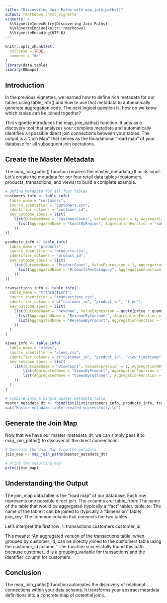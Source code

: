 ```yaml
---
title: "Discovering Join Paths with map_join_paths()"
output: rmarkdown::html_vignette
vignette: >
  %\VignetteIndexEntry{Discovering Join Paths}
  %\VignetteEngine{knitr::rmarkdown}
  %\VignetteEncoding{UTF-8}
---
```


```r
knitr::opts_chunk$set(
  collapse = TRUE,
  comment = "#>"
)
library(data.table)
library(DBmaps)
```

## Introduction
In the previous vignettes, we learned how to define rich metadata for our tables using table_info() and how to use that metadata to automatically generate aggregation code. 
The next logical question is: how do we know which tables can be joined together?

This vignette introduces the map_join_paths() function. It acts as a discovery tool that analyzes your complete metadata and automatically identifies all possible direct join connections between your tables. 
The output is a "Join Map" that serves as the foundational "road map" of your database for all subsequent join operations.

## Create the Master Metadata
The map_join_paths() function requires the master_metadata_dt as its input. 
Let's create the metadata for our four retail data tables (customers, products, transactions, and views) to build a complete example.

```r
# Define metadata for all four tables
customers_info <- table_info(
  table_name = "customers",
  source_identifier = "customers.csv",
  identifier_columns = "customer_id",
  key_outcome_specs = list(
    list(OutcomeName = "CustomerCount", ValueExpression = 1, AggregationMethods = list(
      list(AggregatedName = "CountByRegion", AggregationFunction = "sum", GroupingVariables = "region")
    ))
))

products_info <- table_info(
  table_name = "products",
  source_identifier = "products.csv",
  identifier_columns = "product_id",
  key_outcome_specs = list(
    list(OutcomeName = "ProductCount", ValueExpression = 1, AggregationMethods = list(
      list(AggregatedName = "ProductsPerCategory", AggregationFunction = "sum", GroupingVariables = "category")
    ))
))

transactions_info <- table_info(
  table_name = "transactions",
  source_identifier = "transactions.csv",
  identifier_columns = c("customer_id", "product_id", "time"),
  key_outcome_specs = list(
    list(OutcomeName = "Revenue", ValueExpression = quote(price * quantity), AggregationMethods = list(
      list(AggregatedName = "RevenueByCustomer", AggregationFunction = "sum", GroupingVariables = "customer_id"),
      list(AggregatedName = "RevenueByProduct", AggregationFunction = "sum", GroupingVariables = "product_id")
    ))
  )
)

views_info <- table_info(
  table_name = "views",
  source_identifier = "views.csv",
  identifier_columns = c("customer_id", "product_id", "view_timestamp"),
  key_outcome_specs = list(
    list(OutcomeName = "ViewCount", ValueExpression = 1, AggregationMethods = list(
        list(AggregatedName = "ViewsByProduct", AggregationFunction = "sum", GroupingVariables = "product_id"),
        list(AggregatedName = "ViewsByCustomer", AggregationFunction = "sum", GroupingVariables = "customer_id")
    ))
  )
)

# Combine into a single master metadata table
master_metadata_dt <- rbindlist(list(customers_info, products_info, transactions_info, views_info))
cat("Master metadata table created successfully.\n")
```

## Generate the Join Map
Now that we have our master_metadata_dt, we can simply pass it to map_join_paths() to discover all the direct connections.

```r
# Generate the Join Map from the metadata
join_map <- map_join_paths(master_metadata_dt)

# Print the resulting map
print(join_map)
```

## Understanding the Output
The join_map data.table is the "road map" of our database. Each row represents one possible direct join. The columns are:
table_from: The name of the table that would be aggregated (typically a "fact" table).
table_to: The name of the table it can be joined to (typically a "dimension" table).
join_key: The common column that connects the two tables.

Let's interpret the first row:
1:   transactions      customers   customer_id

This means: "An aggregated version of the transactions table, when grouped by customer_id, can be directly joined to the customers table using the customer_id column."
The function successfully found this path because customer_id is a grouping_variable for transactions and the identifier_column for customers.

## Conclusion
The map_join_paths() function automates the discovery of relational connections within your data schema. 
It transforms your abstract metadata definitions into a concrete map of potential joins.